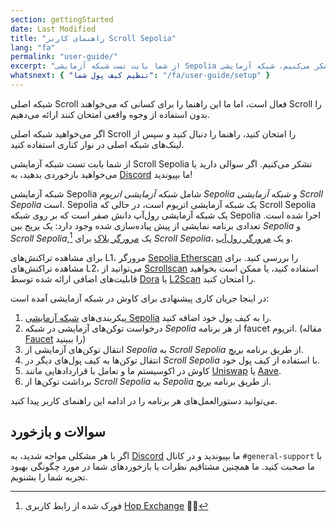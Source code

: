 ```yaml
---
section: gettingStarted
date: Last Modified
title: "راهنمای کاربر Scroll Sepolia"
lang: "fa"
permalink: "user-guide/"
excerpt: "از شما بابت تست شبکه آزمایشی Sepolia ما تشکر می‌کنیم. شبکه آزمایشی Sepolia شامل شبکه آزمایشی اتریوم Sepolia و شبکه آزمایشی Scroll Sepolia است."
whatsnext: { "تنظیم کیف پول شما": "/fa/user-guide/setup" }
---
```



<Aside type="tip" title="شبکه اصلی فعال است!">

شبکه اصلی Scroll فعال است، اما ما این راهنما را برای کسانی که می‌خواهند Scroll را بدون استفاده از وجوه واقعی امتحان کنند ارائه می‌دهیم.

اگر می‌خواهید شبکه اصلی Scroll را امتحان کنید، راهنما را دنبال کنید و سپس از لینک‌های شبکه اصلی در نوار کناری استفاده کنید.

</Aside>

از شما بابت تست شبکه آزمایشی Scroll Sepolia تشکر می‌کنیم. اگر سوالی دارید یا می‌خواهید بازخوردی بدهید، به [Discord](https://discord.gg/scroll) ما بپیوندید!

شبکه آزمایشی Sepolia شامل _شبکه آزمایشی اتریوم Sepolia_ و _شبکه آزمایشی Scroll Sepolia_ است. Sepolia یک شبکه آزمایشی اتریوم است، در حالی که Scroll Sepolia یک شبکه آزمایشی رول‌آپ دانش صفر است که بر روی شبکه Sepolia اجرا شده است. تعدادی برنامه نمایشی از پیش پیاده‌سازی شده وجود دارد: یک [بریج](https://sepolia.scroll.io/bridge) بین _Sepolia_ و _Scroll Sepolia_,[^1] یک [مرورگر بلاک](https://sepolia.scrollscan.com) برای _Scroll Sepolia_، و یک [مرورگر رول‌آپ](https://sepolia.scroll.io/rollupscan).

برای مشاهده تراکنش‌های L1، مرورگر [Sepolia Etherscan](https://sepolia.etherscan.io/) را بررسی کنید.
برای مشاهده تراکنش‌های L2، می‌توانید از [Scrollscan](https://sepolia.scrollscan.com) استفاده کنید، یا ممکن است بخواهید قابلیت‌های اضافی ارائه شده توسط [Dora](https://www.ondora.xyz/network/scroll-sepolia/interactions) یا [L2Scan](https://scroll-sepolia.l2scan.co/) را امتحان کنید.

در اینجا جریان کاری پیشنهادی برای کاوش در شبکه آزمایشی آمده است:

1. پیکربندی‌های [شبکه آزمایشی Sepolia](https://sepolia.scroll.io/portal) را به کیف پول خود اضافه کنید.
2. درخواست توکن‌های آزمایشی در شبکه _Sepolia_ از هر برنامه faucet اتریوم. (مقاله [Faucet](/user-guide/faucet) را ببینید)
3. انتقال توکن‌های آزمایشی از _Sepolia_ به _Scroll Sepolia_ از طریق برنامه [بریج](https://sepolia.scroll.io/bridge).
4. انتقال توکن‌ها به کیف پول‌های دیگر در _Scroll Sepolia_ با استفاده از کیف پول خود.
5. کاوش در اکوسیستم ما و تعامل با قراردادهایی مانند [Uniswap](https://uniswap-showcase.sepolia.scroll.xyz/) یا [Aave](https://app.aave.com).
6. برداشت توکن‌ها از _Scroll Sepolia_ به _Sepolia_ از طریق برنامه [بریج](https://sepolia.scroll.io/bridge).

می‌توانید دستورالعمل‌های هر برنامه را در ادامه این راهنمای کاربر پیدا کنید.

## سوالات و بازخورد

اگر با هر مشکلی مواجه شدید، به [Discord](https://discord.gg/scroll) ما بپیوندید و در کانال `#general-support` با ما صحبت کنید. ما همچنین مشتاقیم نظرات یا بازخوردهای شما در مورد چگونگی بهبود تجربه شما را بشنویم.

[^1]: فورک شده از رابط کاربری [Hop Exchange](https://hop.exchange/) 🐇🙌